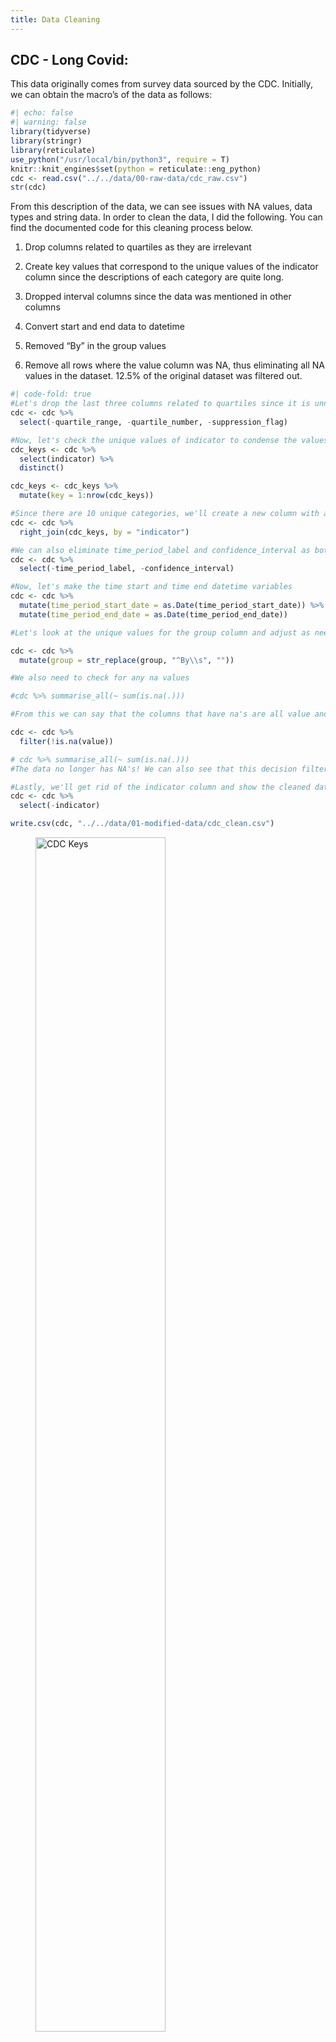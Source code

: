 ```yaml
---
title: Data Cleaning
---
```


## CDC - Long Covid: 
This data originally comes from survey data sourced by the CDC. Initially, we can obtain the macro's of the data as follows: 
```r
#| echo: false
#| warning: false
library(tidyverse)
library(stringr)
library(reticulate)
use_python("/usr/local/bin/python3", require = T)
knitr::knit_engines$set(python = reticulate::eng_python)
cdc <- read.csv("../../data/00-raw-data/cdc_raw.csv")
str(cdc)
```

From this description of the data, we can see issues with NA values, data types and string data. In order to clean the data, I did the following. You can find the documented code for this cleaning process below. 

1. Drop columns related to quartiles as they are irrelevant 

2. Create key values that correspond to the unique values of the indicator column since the descriptions of each category are quite long. 

3. Dropped interval columns since the data was mentioned in other columns 

4. Convert start and end data to datetime

5. Removed "By " in the group values 

6. Remove all rows where the value column was NA, thus eliminating all NA values in the dataset. 12.5% of the original dataset was filtered out. 

```r
#| code-fold: true
#Let's drop the last three columns related to quartiles since it is unnessesary. 
cdc <- cdc %>%
  select(-quartile_range, -quartile_number, -suppression_flag)

#Now, let's check the unique values of indicator to condense the values since they're a little too long
cdc_keys <- cdc %>%
  select(indicator) %>%
  distinct()

cdc_keys <- cdc_keys %>%
  mutate(key = 1:nrow(cdc_keys))

#Since there are 10 unique categories, we'll create a new column with a key, such that the number matches up with a value. 
cdc <- cdc %>%
  right_join(cdc_keys, by = "indicator")

#We can also eliminate time_period_label and confidence_interval as both values are repeated in other columns 
cdc <- cdc %>%
  select(-time_period_label, -confidence_interval)

#Now, let's make the time start and time end datetime variables
cdc <- cdc %>%
  mutate(time_period_start_date = as.Date(time_period_start_date)) %>%
  mutate(time_period_end_date = as.Date(time_period_end_date))

#Let's look at the unique values for the group column and adjust as needed:

cdc <- cdc %>%
  mutate(group = str_replace(group, "^By\\s", ""))

#We also need to check for any na values 

#cdc %>% summarise_all(~ sum(is.na(.)))

#From this we can say that the columns that have na's are all value and the corresponding lowci and highci. Thus, since the main variable we are tracking is value, we will go ahead and drop all rows where value = NA. Viewing the data, there also appears to be a connection between phace = -1 and the NA values. 

cdc <- cdc %>%
  filter(!is.na(value))

# cdc %>% summarise_all(~ sum(is.na(.)))
#The data no longer has NA's! We can also see that this decision filtered out 12.5% of the original dataset. 

#Lastly, we'll get rid of the indicator column and show the cleaned data:
cdc <- cdc %>%
  select(-indicator)

write.csv(cdc, "../../data/01-modified-data/cdc_clean.csv")
```

![CDC Keys](images/cdc_keys_clean.png){width=70% fig-align='center'}

As described in step two, I have created a key for the descriptive categories within the dataset. The chart above shows the keys and their respective description. 

**[CDC Cleaned Data](https://github.com/anly501/dsan-5000-project-schinthak/blob/main/data/01-modified-data/cdc_clean.csv)**


## Long Covid Symptoms - UK: 
Amongst the data obtained through the UK survey, I will be focusing on survey data regarding symptoms related to prior health as well as employement status. The raw data would be classified as very messy, with most of the column names unreadable and data types unclear. Thus, I did the following for both datasets in order to clean the data. 

1. Since the formatting of the excel sheet is not in a traditional record format, we'll need to remove some empty columns. Thus, I removed the first four rows, since they were empty. 

2. Next, we'll make the top row of the dataframe and make those values the column names. 

3. Using the janitor package in R, we'll also make the column names "tidy". This means the names will be lower case without any spaces. 

4. The columns estimate, lower confidence bound, and upper confidence bound need to be datatype double, so we will cats those columns. 

5. Checking for NA values; if there are NA values in the estimate column, this means that that group's data was not collected in the survey. Thus, we'll drop those rows and report the loss of data (see code). 

6. Lastly, we'll save the cleaned datasets into csv files. 

```r
#| code-fold: true
#| output: false
library(tidyverse)
library(readxl)
library(janitor)

long_covid_uk_health <- read_excel("../../data/00-raw-data/longcovid_uk.xlsx", sheet = 'Table 3')
long_covid_uk_job <- read_excel("../../data/00-raw-data/longcovid_uk.xlsx", sheet = 'Table 4')

#For Long Covid with regards to Health 

#First, we'll remove the first three rows since they're all empty. 
long_covid_uk_health <- long_covid_uk_health %>%
  filter(!row_number() %in% c(1, 2, 3, 4))

#Next, we'll make top row the column names:
long_covid_uk_health <- long_covid_uk_health %>%
  purrr::set_names(as.character(slice(., 1))) %>%
  slice(-1)

#Now, we need to name the column names tidy:
long_covid_uk_health <- long_covid_uk_health %>%
  clean_names()

#Next, we'll need to change the datatypes of certain columns. 
long_covid_uk_health <- long_covid_uk_health %>%
  mutate(estimate = as.double(estimate)) %>%
  mutate(lower_95_percent_confidence_limit = as.double(lower_95_percent_confidence_limit)) %>%
  mutate(upper_95_percent_confidence_limit = as.double(upper_95_percent_confidence_limit))

#Checking for NA values:
long_covid_uk_health %>%
  summarise_all(~ sum(is.na(.)))
#No NA values! 

#Let's see the cleaned data: 
head(long_covid_uk_health)
write.csv(long_covid_uk_health, "../../data/01-modified-data/long_covid_uk_health_clean.csv")

#For Long Covid with regards to Employement Status:

#Now, we'll do the same cleaning for employement status data since it's the same format:
long_covid_uk_job <- long_covid_uk_job %>%
  filter(!row_number() %in% c(1, 2, 3, 4))

#Next, we'll make top row the column names:
long_covid_uk_job <- long_covid_uk_job %>%
  purrr::set_names(as.character(slice(., 1))) %>%
  slice(-1)

#Now, we need to name the column names tidy:
long_covid_uk_job <- long_covid_uk_job %>%
  clean_names()

#Next, we'll need to change the datatypes of certain columns. 
long_covid_uk_job <- long_covid_uk_job %>%
  mutate(estimate = as.double(estimate)) %>%
  mutate(lower_95_percent_confidence_limit = as.double(lower_95_percent_confidence_limit)) %>%
  mutate(upper_95_percent_confidence_limit = as.double(upper_95_percent_confidence_limit))

#Checking for NA values:
long_covid_uk_job %>%
  summarise_all(~ sum(is.na(.)))
#There are a significant number of NA values for estimate and the confidence intervals. 
#Since these are for specific groups, the NA's mean that data was not collected for these groups. 
#Since we can't use "other" groups to estimate this data, we will drop these rows. 
#This results is a loss of 13% of the original dataset. 
long_covid_uk_job <- long_covid_uk_job %>%
  filter(!is.na(estimate))

head(long_covid_uk_job)
write.csv(long_covid_uk_job, "../../data/01-modified-data/long_covid_uk_job_clean.csv")
```

![](images/symptom_cleaned_1.png){width=70% fig-align='center'}

![](images/symptom_cleaned_2.png){width=70% fig-align='center'}

![Long Covid UK Survey Data based on Health History - Cleaned](images/symptom_cleaned_3.png){width=70% fig-align='center'}

**[UK Survey Health Cleaned Data](https://github.com/anly501/dsan-5000-project-schinthak/blob/main/data/01-modified-data/long_covid_uk_health_clean.csv)**

![Long Covid UK Survey Data based on Employement Status - Cleaned](images/symptom_cleaned_job.png){width=70% fig-align='center'}

**[UK Survey Employement Status Cleaned Data](https://github.com/anly501/dsan-5000-project-schinthak/blob/main/data/01-modified-data/long_covid_uk_job_clean.csv)**


## Long Covid News:
I used the NewsAPI to collect current news information surrounding long covid. Since the data came from an API, there isn't too much cleaning needed to be done. For now, we'll visualize word frequency amongst titles of news articles.

```python
#| echo: false
#| warning: false
#| output: false

import pandas as pd 
import numpy as np
import wordcloud 
import string 
import nltk

nltk.download('punkt')
nltk.download('averaged_perceptron_tagger')
nltk.download('wordnet')
nltk.download('stopwords')
stopwords = nltk.corpus.stopwords.words('english')
```

```python
#| warning: false
#| code-fold: true

news = pd.read_csv('../../data/00-raw-data/long_covid_news_raw.csv')
text = news['title'].tolist()
text.append(news['content'].tolist())
text = ' '.join([str(elem) for elem in text])

# #FILTER OUT UNWANTED CHARACTERS
new_text=""
for character in text:
    if character in string.printable:
        new_text+=character
text=new_text

# #FILTER OUT UNWANTED WORDS
new_text=""
for word in nltk.tokenize.word_tokenize(text):
    if word not in nltk.corpus.stopwords.words('english'):
        if word in [".",",","!","?",":",";"]:
            #remove the last space
            new_text=new_text[0:-1]+word+" "
        else: #add a space
            new_text+=word.lower()+" "
text=new_text

def generate_word_cloud(my_text):
    from wordcloud import WordCloud, STOPWORDS
    import matplotlib.pyplot as plt
    # exit()
    # Import package
    # Define a function to plot word cloud
    def plot_cloud(wordcloud):
        # Set figure size
        plt.figure(figsize=(40, 30))
        # Display image
        plt.imshow(wordcloud) 
        # No axis details
        plt.axis("off");

    # Generate word cloud
    wordcloud = WordCloud(
        width = 3000,
        height = 2000, 
        random_state=1, 
        background_color='salmon', 
        colormap='Pastel1', 
        collocations=False,
        stopwords = STOPWORDS).generate(my_text)
    plot_cloud(wordcloud)
    plt.show()

generate_word_cloud(text)
```

After cleaning the data containing the title and content for each news report, I created a wordcloud displaying the cleaned text frequencies. As we can see, words relating to boosters, symptoms, and overall health are the most frequent after long covid. Further analysis will be needed in order to showcase sentiment within the news surrounding long covid as well as topics for symptoms, if they are reported.  

**[News Cleaned Data](https://github.com/anly501/dsan-5000-project-schinthak/blob/main/data/01-modified-data/long_covid_news_clean.txt)**

```python
#| echo: false
#| output: false
with open('../../data/01-modified-data/long_covid_news_clean.txt', 'w') as file:
    # Write the list as a string with elements separated by spaces and add a newline at the end
    file.write(''.join(map(str, text)) + '\n')
```

# Presidential Address: 
The raw data of the president's address in stored in a text file. Thus, we'll clean the text data and visualize frequencies of words. Later on, we will also conduct sentiment analysis on the data. 

```python
#| code-fold: true
#| warning: false

my_file = open('../../data/00-raw-data/white_house_statement_raw.txt', "r") 
  
# reading the file 
data = my_file.read() 
  
# replacing end of line('/n') with ' ' and 
# splitting the text it further when '.' is seen. 
wh_text = data.replace('\n', ' ')
  
new_text=""
for character in wh_text:
    if character in string.printable:
        new_text+=character
wh_text=new_text


# #FILTER OUT UNWANTED WORDS
new_text=""
for word in nltk.tokenize.word_tokenize(wh_text):
    if word not in nltk.corpus.stopwords.words('english'):
        if word in [".",",","!","?",":",";","(",")","()"]:
            #remove the last space
            new_text=new_text[0:-1]+word+" "
        else: #add a space
            new_text+=word.lower()+" "
wh_text=new_text

generate_word_cloud(wh_text)
```

After cleaning the text data from President Biden's address, we can see that rather than addressing symptoms, the white house address made the point to focus on public health, with words like communites, support, and research being some of the most common words after long covid. Further analysis on sentiment as well as additional government addresses may be needed to understand the position of the US government on long covid. 

**[White House Statement Cleaned Data](https://github.com/anly501/dsan-5000-project-schinthak/blob/main/data/01-modified-data/white_house_statement_cleaned.txt)**


```python
#| echo: false
#| output: false
with open('../../data/01-modified-data/white_house_statement_cleaned.txt', 'w') as file:
    # Write the list as a string with elements separated by spaces and add a newline at the end
    file.write(''.join(map(str, wh_text)) + '\n')
```
